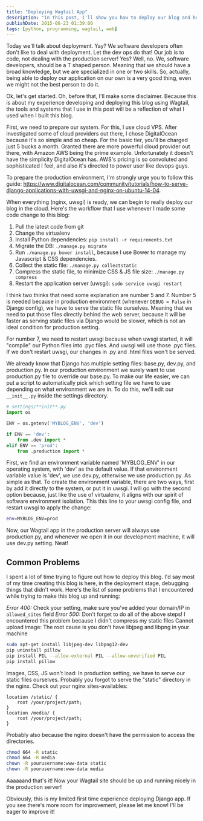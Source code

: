 ```yaml
---
title: "Deploying Wagtail App"
description: "In this post, I'll show you how to deploy our blog and how to solve some common problems when deploying Wagtail app."
publishDate: 2015-06-23 01:39:00
tags: [python, programming, wagtail, web]
---
```


Today we'll talk about deployment. Yay? We software developers often don't like to deal with deployment. Let the dev ops do that! Our job is to code, not dealing with the production server! Yes? Well, no. We, software developers, should be a T shaped person. Meaning that we should have a broad knowledge, but we are specialized in one or two skills. So, actually, being able to deploy our application on our own is a very good thing, even we might not the best person to do it.

Ok, let's get started. Oh, before that, I'll make some disclaimer. Because this is about my experience developing and deploying this blog using Wagtail, the tools and systems that I use in this post will be a reflection of what I used when I built this blog.

First, we need to prepare our system. For this, I use cloud VPS. After investigated some of cloud providers out there, I chose DigitalOcean because it's so simple and so cheap. For the basic tier, you'll be charged just 5 bucks a month. Granted there are more powerful cloud provider out there, with Amazon AWS being the prime example. Unfortunately it doesn't have the simplicity DigitalOcean has. AWS's pricing is so convoluted and sophisticated I feel, and also it's directed to power user like devops guys.

To prepare the production environment, I'm strongly urge you to follow this guide: https://www.digitalocean.com/community/tutorials/how-to-serve-django-applications-with-uwsgi-and-nginx-on-ubuntu-14-04.

When everything (nginx, uwsgi) is ready, we can begin to really deploy our blog in the cloud. Here's the workflow that I use whenever I made some code change to this blog:

1. Pull the latest code from git
2. Change the virtualenv
3. Install Python dependencies: `pip install -r requirements.txt`
4. Migrate the DB: `./manage.py migrate`
5. Run `./manage.py bower install`, because I use Bower to manage my Javascript & CSS dependencies.
6. Collect the static file: `./manage.py collectstatic`
7. Compress the static file, to minimize CSS & JS file size: `./manage.py compress`
8. Restart the application server (uwsgi): `sudo service uwsgi restart`

I think two thinks that need some explanation are number 5 and 7. Number 5 is needed because in production environment (whenever `DEBUG = False` in Django config), we have to serve the static file ourselves. Meaning that we need to put those files directly behind the web server, because it will be faster as serving static files via Django would be slower, which is not an ideal condition for production setting.

For number 7, we need to restart uwsgi because when uwsgi started, it will "compile" our Python files into .pyc files. And uwsgi will use those .pyc files. If we don't restart uwsgi, our changes in .py and .html files won't be served.

We already know that Django has multiple setting files: base.py, dev.py, and production.py. In our production environment we surely want to use production.py file to override our base.py. To make our life easier, we can put a script to automatically pick which setting file we have to use depending on what environment we are in. To do this, we'll edit our `__init__.py` inside the settings directory.

```python
# settings/**init**.py
import os

ENV = os.getenv('MYBLOG_ENV', 'dev')

if ENV == 'dev':
    from .dev import *
elif ENV == 'prod':
    from .production import *
```

First, we find an environment variable named 'MYBLOG_ENV' in our operating system, with 'dev' as the default value. If that environment variable value is 'dev', we use dev.py, otherwise we use production.py. As simple as that. To create the environment variable, there are two ways, first by add it directly to the system, or put it in uwsgi. I will go with the second option because, just like the use of virtualenv, it aligns with our spirit of software environment isolation. This this line to your uwsgi config file, and restart uwsgi to apply the change:

```bash
env=MYBLOG_ENV=prod
```

Now, our Wagtail app in the production server will always use production.py, and whenever we open it in our development machine, it will use dev.py setting. Neat!

## Common Problems

I spent a lot of time trying to figure out how to deploy this blog. I'd say most of my time creating this blog is here, in the deployment stage, debugging things that didn't work. Here's the list of some problems that I encountered while trying to make this blog up and running:

_Error 400:_ Check your setting, make sure you've added your domain/IP in `allowed_sites` field
_Error 500:_ Don't forget to do all of the above steps! I encountered this problem because I didn't compress my static files
Cannot upload image: The root cause is you don't have libjpeg and libpng in your machine

```bash
sudo apt-get install libjpeg-dev libpng12-dev
pip uninstall pillow
pip install PIL --allow-external PIL --allow-unverified PIL
pip install pillow
```

Images, CSS, JS won't load: In production setting, we have to serve our static files ourselves. Probably you forgot to serve the "static" directory in the nginx. Check out your nginx sites-availables:

```nginx
location /static/ {
    root /your/project/path;
}
location /media/ {
    root /your/project/path;
}
```

Probably also because the nginx doesn't have the permission to access the directories.

```bash
chmod 664 -R static
chmod 664 -R media
chown -R yourusername:www-data static
chown -R yourusername:www-data media
```

Aaaaaand that's it! Now your Wagtail site should be up and running nicely in the production server!

Obviously, this is my limited first time experience deploying Django app. If you see there's more room for improvement, please let me know! I'll be eager to improve it!

